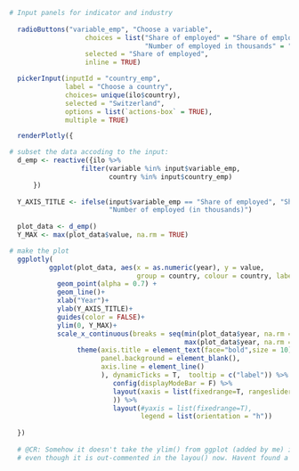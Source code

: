 

```r


# Input panels for indicator and industry
 
  radioButtons("variable_emp", "Choose a variable",
                   choices = list("Share of employed" = "Share of employed",
                                  "Number of employed in thousands" = "Number of employed in thousands"),
                   selected = "Share of employed",
                   inline = TRUE)

  pickerInput(inputId = "country_emp",
              label = "Choose a country", 
              choices= unique(ilo$country),
              selected = "Switzerland",
              options = list(`actions-box` = TRUE),
              multiple = TRUE)

  renderPlotly({

# subset the data accoding to the input:
  d_emp <- reactive({ilo %>%
                  filter(variable %in% input$variable_emp,
                         country %in% input$country_emp)
      })
  
  Y_AXIS_TITLE <- ifelse(input$variable_emp == "Share of employed", "Share of employed (in %)",
                         "Number of employed (in thousands)") 
  
  plot_data <- d_emp()
  Y_MAX <- max(plot_data$value, na.rm = TRUE) 

# make the plot
  ggplotly(  
          ggplot(plot_data, aes(x = as.numeric(year), y = value, 
                                group = country, colour = country, label = Country)) +
            geom_point(alpha = 0.7) +  
            geom_line()+
            xlab("Year")+
            ylab(Y_AXIS_TITLE)+
            guides(color = FALSE)+
            ylim(0, Y_MAX)+
            scale_x_continuous(breaks = seq(min(plot_data$year, na.rm = T), 
                                            max(plot_data$year, na.rm = T), by = 5)) +
                 theme(axis.title = element_text(face="bold",size = 10),
                       panel.background = element_blank(),
                       axis.line = element_line()
                       ), dynamicTicks = T,  tooltip = c("label")) %>%
                          config(displayModeBar = F) %>%
                          layout(xaxis = list(fixedrange=T, rangeslider = list(type = "date", visible=T)
                          )) %>%
                          layout(#yaxis = list(fixedrange=T),
                                 legend = list(orientation = "h"))
    
  })
  
  # @CR: Somehow it doesn't take the ylim() from ggplot (added by me) i.e. plotly seems to overwrite the yaxis
  # even though it is out-commented in the layou() now. Havent found a solution yet

```
